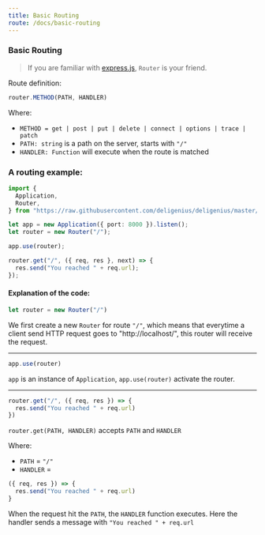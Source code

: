 ```yaml
---
title: Basic Routing
route: /docs/basic-routing
---
```


### Basic Routing

> If you are familiar with [express.js](https://expressjs.com/),
> `Router` is your friend.

Route definition:

```jsx
router.METHOD(PATH, HANDLER)
```

Where:

- `METHOD = get | post | put | delete | connect | options | trace | patch`
- `PATH: string` is a path on the server, starts with `"/"`
- `HANDLER: Function` will execute when the route is matched

### A routing example:

```ts
import {
  Application,
  Router,
} from "https://raw.githubusercontent.com/deligenius/deligenius/master/mod.ts";

let app = new Application({ port: 8000 }).listen();
let router = new Router("/");

app.use(router);

router.get("/", ({ req, res }, next) => {
  res.send("You reached " + req.url);
});
```

#### Explanation of the code:

```ts
let router = new Router("/")
```

We first create a new `Router` for route `"/"`, which means that
everytime a client send HTTP request goes to "http://localhost/", this router
will receive the request.

---

```ts
app.use(router)
```

`app` is an instance of `Application`,
`app.use(router)` activate the router.

---

```ts
router.get("/", ({ req, res }) => {
  res.send("You reached " + req.url)
})
```

`router.get(PATH, HANDLER)` accepts `PATH` and `HANDLER`

Where:

- `PATH` = `"/"`
- `HANDLER` =

```ts
({ req, res }) => {
  res.send("You reached " + req.url)
}
```

When the request hit the `PATH`, the `HANDLER` function executes.
Here the handler sends a message with `"You reached " + req.url`
